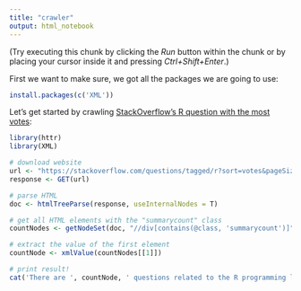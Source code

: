 ```yaml
---
title: "crawler"
output: html_notebook
---
```



(Try executing this chunk by clicking the *Run* button within the chunk or by placing your cursor inside it and pressing *Ctrl+Shift+Enter*.)

First we want to make sure, we got all the packages we are going to use:
```r
install.packages(c('XML'))
```

Let's get started by crawling [StackOverflow's R question with the most votes](https://stackoverflow.com/questions/tagged/r?sort=votes&pageSize=50):

```r
library(httr)
library(XML)

# download website
url <- "https://stackoverflow.com/questions/tagged/r?sort=votes&pageSize=50"
response <- GET(url)

# parse HTML
doc <- htmlTreeParse(response, useInternalNodes = T)

# get all HTML elements with the "summarycount" class
countNodes <- getNodeSet(doc, "//div[contains(@class, 'summarycount')]")

# extract the value of the first element
countNode <- xmlValue(countNodes[[1]])

# print result!
cat('There are ', countNode, ' questions related to the R programming language!')
```
